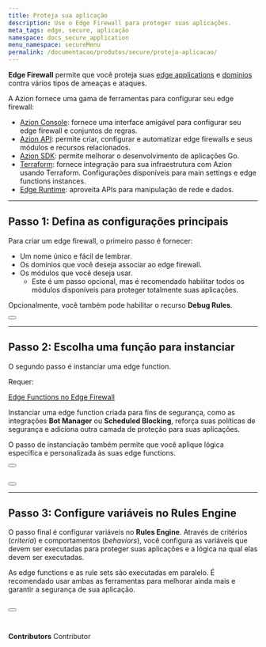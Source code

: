```yaml
---
title: Proteja sua aplicação
description: Use o Edge Firewall para proteger suas aplicações.
meta_tags: edge, secure, aplicação
namespace: docs_secure_application
menu_namespace: secureMenu
permalink: /documentacao/produtos/secure/proteja-aplicacao/
---
```



**Edge Firewall** permite que você proteja suas [edge applications](/pt-br/documentacao/produtos/build/edge-application/) e [domínios](/pt-br/documentacao/produtos/build/edge-application/domains/) contra vários tipos de ameaças e ataques.

A Azion fornece uma gama de ferramentas para configurar seu edge firewall:

- [Azion Console](https://console.azion.com/): fornece uma interface amigável para configurar seu edge firewall e conjuntos de regras.
- [Azion API](https://api.azion.com/#00268e07-463f-4de1-9b45-ceeab187bf19): permite criar, configurar e automatizar edge firewalls e seus módulos e recursos relacionados.
- [Azion SDK](/pt-br/documentacao/produtos/secure/automarizar/sdk/): permite melhorar o desenvolvimento de aplicações Go.
- [Terraform](/pt-br/documentacao/produtos/secure/automarizar/terraform/): fornece integração para sua infraestrutura com Azion usando Terraform. Configurações disponíveis para main settings e edge functions instances.
- [Edge Runtime](/pt-br/documentacao/produtos/secure/automarizar/functions/): aproveita APIs para manipulação de rede e dados.

---

## Passo 1: Defina as configurações principais

Para criar um edge firewall, o primeiro passo é fornecer:

- Um nome único e fácil de lembrar.
- Os domínios que você deseja associar ao edge firewall.
- Os módulos que você deseja usar.
    - Este é um passo opcional, mas é recomendado habilitar todos os módulos disponíveis para proteger totalmente suas aplicações.

Opcionalmente, você também pode habilitar o recurso **Debug Rules**.

<Button href="/pt-br/documentacao/produtos/guias/secure/edge-firewall-definir-main-settings/" text="saiba mais sobre configurações principais" variant="secondary"></Button>

---

## Passo 2: Escolha uma função para instanciar

O segundo passo é instanciar uma edge function.

Requer:

<Badge variant="accent">[Edge Functions no Edge Firewall](/pt-br/documentacao/produtos/secure/edge-firewall/edge-functions/)</Badge>

Instanciar uma edge function criada para fins de segurança, como as integrações **Bot Manager** ou **Scheduled Blocking**, reforça suas políticas de segurança e adiciona outra camada de proteção para suas aplicações.

O passo de instanciação também permite que você aplique lógica específica e personalizada às suas edge functions.

<Button href="/pt-br/documentacao/produtos/guias/secure/instanciar-edge-functions/" text="saiba mais sobre instanciar edge functions" variant="secondary"></Button> <br></br>

<Button href="/pt-br/documentacao/produtos/guias/secure/gerenciar-bots/" text="saiba mais gerenciar de bots" variant="secondary"></Button>

---

## Passo 3: Configure variáveis no Rules Engine

O passo final é configurar variáveis no **Rules Engine**. Através de critérios (*criteria*) e comportamentos (*behaviors*), você configura as variáveis que devem ser executadas para proteger suas aplicações e a lógica na qual elas devem ser executadas.

As edge functions e as rule sets são executadas em paralelo. É recomendado usar ambas as ferramentas para melhorar ainda mais e garantir a segurança de sua aplicação.

<Button href="/pt-br/documentacao/produtos/guias/secure/trabalhar-com-rules-engine/" text="saiba mais sobre trabalhar com rules engine" variant="secondary"></Button>
<br /><br />
---

**Contributors** <ContributorList>Contributor</ContributorList>
